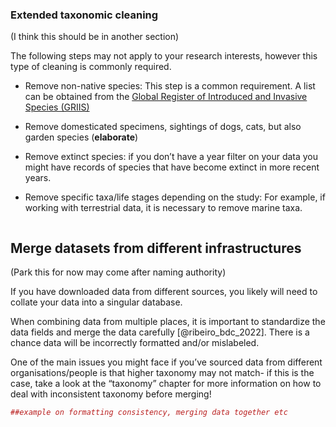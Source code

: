
### Extended taxonomic cleaning

(I think this should be in another section)

The following steps may not apply to your research interests, however this type of cleaning is commonly required.

-   Remove non-native species: This step is a common requirement. A list can be obtained from the [Global Register of Introduced and Invasive Species (GRIIS)](https://griis.org/)

-   Remove domesticated specimens, sightings of dogs, cats, but also garden species (**elaborate**)

-   Remove extinct species: if you don't have a year filter on your data you might have records of species that have become extinct in more recent years.

-   Remove specific taxa/life stages depending on the study: For example, if working with terrestrial data, it is necessary to remove marine taxa.

```r

```

## Merge datasets from different infrastructures

(Park this for now may come after naming authority)

If you have downloaded data from different sources, you likely will need to collate your data into a singular database.

When combining data from multiple places, it is important to standardize the data fields and merge the data carefully [@ribeiro_bdc_2022]. There is a chance data will be incorrectly formatted and/or mislabeled.

One of the main issues you might face if you've sourced data from different organisations/people is that higher taxonomy may not match- if this is the case, take a look at the "taxonomy" chapter for more information on how to deal with inconsistent taxonomy before merging!

```r
##example on formatting consistency, merging data together etc
```

